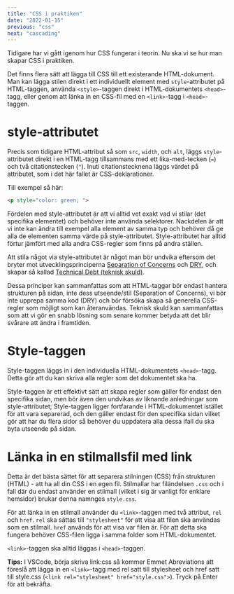 ```yaml
---
title: "CSS i praktiken"
date: "2022-01-15"
previous: "css"
next: "cascading"
---
```


Tidigare har vi gått igenom hur CSS fungerar i teorin. Nu ska vi se hur man skapar CSS i praktiken.

Det finns flera sätt att lägga till CSS till ett existerande HTML-dokument. Man kan lägga stilen direkt i ett individuellt element med `style`-attributet på HTML-taggen, använda `<style>`-taggen direkt i HTML-dokumentets `<head>`-tagg, eller genom att länka in en CSS-fil med en `<link>`-tagg i `<head>`-taggen.


# style-attributet

Precis som tidigare HTML-attribut så som `src`, `width`, och `alt`, läggs `style`-attributet direkt i en HTML-tagg tillsammans med ett lika-med-tecken (`=`) och två citationstecken (`"`). Inuti citationstecknena läggs värdet på attributet, som i det här fallet är CSS-deklarationer.

Till exempel så här:

```html
<p style="color: green; ">
```

Fördelen med style-attributet är att vi alltid vet exakt vad vi stilar (det specifika elementet) och behöver inte använda selektorer. Nackdelen är att vi inte kan ändra till exempel alla element av samma typ och behöver då ge alla de elementen samma värde på style-attributet. Style-attributet har alltid förtur jämfört med alla andra CSS-regler som finns på andra ställen.

<Warning>

Att stila något via style-attributet är något man bör undvika eftersom det bryter mot utvecklingsprinciperna [Separation of Concerns](https://sv.wikipedia.org/wiki/Inkapsling_(Separation_of_Concerns)) och [DRY](https://en.wikipedia.org/wiki/Don%27t_repeat_yourself), och skapar så kallad [Technical Debt (teknisk skuld)](https://en.wikipedia.org/wiki/Technical_debt).

Dessa principer kan sammanfattas som att HTML-taggar bör endast hantera strukturen på sidan, inte dess utseende/stil (Separation of Concerns), vi bör inte upprepa samma kod (DRY) och bör försöka skapa så generella CSS-regler som möjligt som kan återanvändas. Teknisk skuld kan sammanfattas som att vi gör en snabb lösning som senare kommer betyda att det blir svårare att ändra i framtiden.

</Warning>

# Style-taggen

Style-taggen läggs in i den individuella HTML-dokumentets `<head>`-tagg. Detta gör att du kan skriva alla regler som det dokumentet ska ha.

<Notice>

Style-taggen är ett effektivt sätt att skapa regler som gäller för endast den specifika sidan, men bör även den undvikas av liknande anledningar som style-attributet; Style-taggen ligger fortfarande i HTML-dokumentet istället för att vara separerad, och den gäller endast för den specifika sidan vilket gör att har du flera sidor så behöver du uppdatera alla dessa ifall du ska byta utseende på sidan.

</Notice>

# Länka in en stilmallsfil med link

Detta är det bästa sättet för att separera stilningen (CSS) från strukturen (HTML) - att ha all din CSS i en egen fil. Stilmallar har filändelsen `.css` och i fall där du endast använder en stilmall (vilket i sig är vanligt för enklare hemsidor) brukar denna namnges `style.css`.

För att länka in en stilmall använder du `<link>`-taggen med två attribut, `rel` och `href`. `rel` ska sättas till `"stylesheet"` för att visa att filen ska användas som en stilmall. `href` används för att visa var filen är. För att detta ska fungera behöver CSS-filen ligga i samma folder som HTML-dokumentet.

`<link>`-taggen ska alltid läggas i `<head>`-taggen.

<Notice>

**Tips:** I VSCode, börja skriva link:css så kommer Emmet Abreviations att föreslå att lägga in en `<link>`-tagg med rel satt till stylesheet och href satt till style.css (`<link rel="stylesheet" href="style.css">`). Tryck på Enter för att bekräfta.

</Notice>